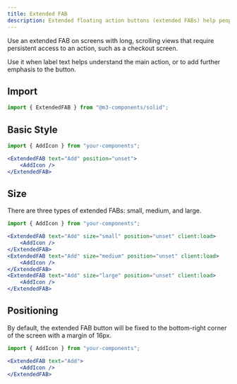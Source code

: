 ```yaml
---
title: Extended FAB
description: Extended floating action buttons (extended FABs) help people take primary actions
---
```



Use an extended FAB on screens with long, scrolling views that require persistent access to an action, such as a checkout screen. 

Use it when label text helps understand the main action, or to add further emphasis to the button.

## Import

```jsx
import { ExtendedFAB } from "@m3-components/solid";
```

## Basic Style

<ComponentPreview>
	<ExtendedFAB text="Add" position="unset" client:load>
		<AddIcon />
	</ExtendedFAB>
</ComponentPreview>

```jsx
import { AddIcon } from "your-components";

<ExtendedFAB text="Add" position="unset">
	<AddIcon />
</ExtendedFAB>
```

## Size

There are three types of extended FABs: small, medium, and large.

<ComponentPreview className="flex gap-4 items-center">
	<ExtendedFAB text="Add" size="small" position="unset" client:load>
		<AddIcon />
	</ExtendedFAB>
    <ExtendedFAB text="Add" size="medium" position="unset" client:load>
		<AddIcon />
	</ExtendedFAB>
    <ExtendedFAB text="Add" size="large" position="unset" client:load>
		<AddIcon />
	</ExtendedFAB>
</ComponentPreview>

```jsx
import { AddIcon } from "your-components";

<ExtendedFAB text="Add" size="small" position="unset" client:load>
    <AddIcon />
</ExtendedFAB>
<ExtendedFAB text="Add" size="medium" position="unset" client:load>
    <AddIcon />
</ExtendedFAB>
<ExtendedFAB text="Add" size="large" position="unset" client:load>
    <AddIcon />
</ExtendedFAB>
```

## Positioning

By default, the extended FAB button will be fixed to the bottom-right corner of the screen with a margin of 16px.

<ComponentPreview className="translate-y-0.5 relative !h-40">
	<ExtendedFAB  text="Add" client:load>
		<AddIcon />
	</ExtendedFAB>
</ComponentPreview>

```jsx
import { AddIcon } from "your-components";

<ExtendedFAB text="Add">
	<AddIcon />
</ExtendedFAB>
```
